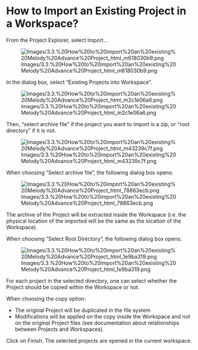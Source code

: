             
= How to Import an Existing Project in a Workspace? =
 
From the Project Explorer, select Import&hellip;

 
[[Image:Images/3.3.%20How%20to%20import%20an%20existing%20Melody%20Advance%20Project_html_m618030b9.png]]

 
In the dialog box, select &ldquo;Existing Projects into Workspace&rdquo;.

 
[[Image:Images/3.3.%20How%20to%20import%20an%20existing%20Melody%20Advance%20Project_html_m2c1e06a6.png]]

 
Then, &ldquo;select archive file&rdquo; if the project you want to import is a zip, or &ldquo;root directory&rdquo; if it is not.

 
[[Image:Images/3.3.%20How%20to%20import%20an%20existing%20Melody%20Advance%20Project_html_m43239c7f.png]]

 
When choosing &ldquo;Select archive file&rdquo;, the following dialog box opens:

 
[[Image:Images/3.3.%20How%20to%20import%20an%20existing%20Melody%20Advance%20Project_html_78863ecb.png]]

 
The archive of the Project will be extracted inside the Workspace (i.e. the physical location of the imported will be the same as the location of the Workspace).

 
When choosing &ldquo;Select Root Directory&rdquo;, the following dialog box opens:

 
[[Image:Images/3.3.%20How%20to%20import%20an%20existing%20Melody%20Advance%20Project_html_1e9ba319.png]]

 
For each project in the selected directory, one can select whether the Project should be copied within the Workspace or not.

 
When choosing the copy option:

 
* The original Project will be duplicated in the file system
* Modifications will be applied on the copy inside the Workspace and 	not on the original Project files (see documentation about 	relationships between Projects and Workspaces).
 
Click on Finish. The selected projects are opened in the current workspace.

   